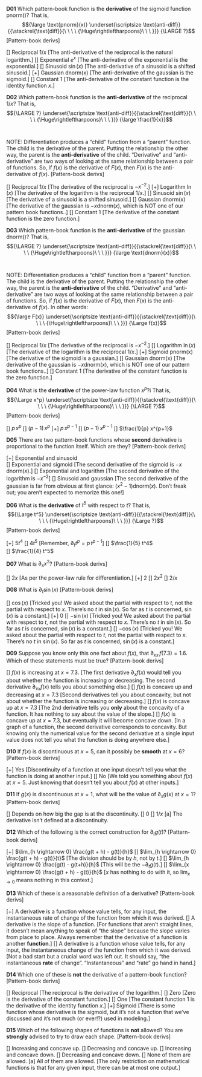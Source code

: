 
**D01**   Which pattern-book function is the **derivative** of the sigmoid function pnorm()? That is, $${\large \text{pnorm}(x)}  \underset{\scriptsize \text{anti-diff}}{{\stackrel{\text{diff}}{\ \ \ \ {\Huge\rightleftharpoons}\ \ \ }}}  {\LARGE ?}$$  [Pattern-book derivs]

[] Reciprocal $1/x$  [The anti-derivative of the reciprocal is the natural logarithm.]
[] Exponential $e^x$ [The anti-derivative of the exponential is the exponential.]
[] Sinusoid $\sin(x)$  [The anti-derivative of a sinusoid is a shifted sinusoid.]
[+] Gaussian dnorm(x)  [The anti-derivative of the gaussian is the sigmoid.]
[] Constant $1$ [The anti-derivative of the constant function is the identity function $x$.]

**D02** Which pattern-book function is the **anti-derivative** of the reciprocal $1/x$? That is, $${\LARGE ?}  \underset{\scriptsize \text{anti-diff}}{{\stackrel{\text{diff}}{\ \ \ \ {\Huge\rightleftharpoons}\ \ \ }}}  {\large \frac{1}{x}}$$<br> <br> NOTE: Differentiation produces a "child" function from a "parent" function. The child is the derivative of the parent. Putting the relationship the other way, the parent is the **anti-derivative** of the child. "Derivative" and "anti-derivative" are two ways of looking at the same relationship between a pair of functions. So, if $f(x)$ is the derivative of $F(x)$, then $F(x)$ is the anti-derivative of $f(x)$. [Pattern-book derivs]

[] Reciprocal $1/x$  [The derivative of the reciprocal is $- x^{-2}$.]
[+] Logarithm $\ln(x)$ [The derivative of the logarithm is the reciprocal $1/x$.]
[] Sinusoid $\sin(x)$  [The derivative of a sinusoid is a shifted sinusoid.]
[] Gaussian $\text{dnorm(x)}$  [The derivative of the gaussian is $- x \text{dnorm}(x)$, which is NOT one of our pattern book functions..]
[] Constant $1$ [The derivative of the constant function is the zero function.]

**D03** Which pattern-book function is the **anti-derivative** of the gaussian $\text{dnorm()}$? That is, $${\LARGE ?}  \underset{\scriptsize \text{anti-diff}}{{\stackrel{\text{diff}}{\ \ \ \ {\Huge\rightleftharpoons}\ \ \ }}}  {\large \text{dnorm}(x)}$$<br> <br> NOTE: Differentiation produces a "child" function from a "parent" function. The child is the derivative of the parent. Putting the relationship the other way, the parent is the **anti-derivative** of the child. "Derivative" and "anti-derivative" are two ways of looking at the same relationship between a pair of functions. So, if $f(x)$ is the derivative of $F(x)$, then $F(x)$ is the anti-derivative of $f(x)$. In other words: $${\large F(x)}  \underset{\scriptsize \text{anti-diff}}{{\stackrel{\text{diff}}{\ \ \ \ {\Huge\rightleftharpoons}\ \ \ }}}  {\Large f(x)}$$ [Pattern-book derivs]

[] Reciprocal $1/x$  [The derivative of the reciprocal is $- x^{-2}$.]
[] Logarithm $\ln(x)$ [The derivative of the logarithm is the reciprocal $1/x$.]
[+] Sigmoid $\text{pnorm(x)}$  [The derivative of the sigmoid is a gaussian.]
[] Gaussian $\text{dnorm(x)}$  [The derivative of the gaussian is $- x \text{dnorm}(x)$, which is NOT one of our pattern book functions..]
[] Constant $1$ [The derivative of the constant function is the zero function.]

**D04** What is the **derivative** of the power-law function $x^p$?i That is, $${\Large x^p}  \underset{\scriptsize \text{anti-diff}}{{\stackrel{\text{diff}}{\ \ \ \ {\Huge\rightleftharpoons}\ \ \ }}}  {\LARGE ?}$$   [Pattern-book derivs]

[] $p\, x^p$
[] $(p-1)\, x^p$
[+] $p\, x^{p-1}$
[] $(p-1)\, x^{p-1}$
[] $\frac{1}{p} x^{p+1}$


**D05**   There are two pattern-book functions whose **second** derivative is proportional to the function itself. Which are they?  [Pattern-book derivs]

[+] Exponential and sinusoid  
[] Exponential and sigmoid [The second derivative of the sigmoid is $-x\, \text{dnorm}(x)$.]
[] Exponential and logarithm  [The second derivative of the logarithm is $-x^{-2}$]
[] Sinusoid and gaussian  [The second derivative of the gaussian is far from obvious at first glance: $(x^2 - 1) \text{dnorm}(x)$. Don't freak out; you aren't expected to memorize this one!]


**D06** What is the **derivative** of $t^5$ with respect to $t$? That is, $${\Large t^5}  \underset{\scriptsize \text{anti-diff}}{{\stackrel{\text{diff}}{\ \ \ \ {\Huge\rightleftharpoons}\ \ \ }}}  {\Large ?}$$[Pattern-book derivs]

[+] $5 t^4$ 
[] $4 t^5$ [Remember, $\partial_t t^p = p\, t^{p-1}$]
[] $\frac{1}{5} t^4$  
[] $\frac{1}{4} t^5$


**D07**  What is $\partial_x x^2$?  [Pattern-book derivs]

[] $2 x$ [As per the power-law rule for differentiation.] 
[+] $2$
[] $2 x^2$
[] $2/x$


**D08**   What is $\partial_t \sin(x)$   [Pattern-book derivs]

[] $\cos(x)$ [Tricked you! We asked about the partial with respect to $t$, not the partial with respect to $x$. There's no $t$ in $\sin(x)$. So far as $t$ is concerned, $\sin(x)$ is a constant.]
[+] 0 
[] $-\sin(x)$  [Tricked you! We asked about the partial with respect to $t$, not the partial with respect to $x$. There's no $t$ in $\sin(x)$. So far as $t$ is concerned, $\sin(x)$ is a constant.]
[] $-\cos(x)$  [Tricked you! We asked about the partial with respect to $t$, not the partial with respect to $x$. There's no $t$ in $\sin(x)$. So far as $t$ is concerned, $\sin(x)$ is a constant.]


**D09** Suppose you know only this one fact about $f(x)$, that $\partial_{xx}\, f(7.3) = 1.6$. Which of these statements must be true?  [Pattern-book derivs]

[] $f(x)$ is increasing at $x=7.3$. [The first derivative $\partial_x f(x)$ would tell you about whether the function is increasing or decreasing. The second derivative $\partial_{xx} f(x)$ tells you about something else.]
[] $f(x)$ is concave up and decreasing at $x=7.3$ [Second derivatives tell you about concavity, but not about whether the function is increasing or decreasing.]
[] $f(x)$ is concave up at $x=7.3$ [The 2nd derivative tells you **only** about the concavity of a function. It has nothing to say about the value of the slope.]
[] $f(x)$ is concave up at $x=7.3$, but eventually it will become concave down.  [In a graph of a function, the second derivative corresponds to concavity. But knowing only the numerical value for the second derivative at a single input value does not tell you what the function is doing anywhere else.]


**D10** If $f(x)$ is discontinuous at $x=5$, can it possibly be **smooth** at $x=6$?  [Pattern-book derivs]

[+] Yes  [Discontinuity of a function at one input doesn't tell you what the function is doing at another input.]
[] No [We told you something about $f(x)$ at $x=5$. Just knowing that doesn't tell you about $f(x)$ at other inputs.]


**D11** If $g(x)$ is discontinuous at $x=1$, what will be the value of $\partial_x g(x)$ at $x=1$?   [Pattern-book derivs]

[] Depends on how big the gap is at the discontinuity.
[] 0
[] $1/x$ 
[a] The derivative isn't defined at a discontinuity.

**D12**   Which of the following is the correct construction for $\partial_t g(t)$?   [Pattern-book derivs]

[+] $\lim_{h \rightarrow 0} \frac{g(t + h) - g(t)}{h}$
[] $\lim_{h \rightarrow 0} \frac{g(t + h) - g(t)}{t}$ [The division should be by $h$, not by $t$.]
[] $\lim_{h \rightarrow 0} \frac{g(t) - g(t+h)}{h}$ [This will be the $- \partial_t g(t)$.]
[] $\lim_{x \rightarrow 0} \frac{g(t + h) - g(t)}{h}$ [$x$ has nothing to do with it, so $\lim_{x \rightarrow 0}$ means nothing in this context.]

**D13** Which of these is a reasonable definition of a derivative?   [Pattern-book derivs]

[+] A derivative is a function whose value tells, for any input, the instantaneous rate of change of the function from which it was derived.
[] A derivative is the slope of a function. [For functions that aren't straight lines, it doesn't mean anything to speak of "the slope" because the slope varies from place to place. Always remember that the derivative of a function is another **function**.]
[] A derivative is a function whose value tells, for any input, the instantaneous change of the function from which it was derived. [Not a bad start but a crucial word was left out. It should say, "the instantaneous **rate** of change". "Instantaneous" and "rate" go hand in hand.]


**D14**   Which one of these is **not** the derivative of a pattern-book function?   [Pattern-book derivs]

[] Reciprocal [The reciprocal is the derivative of the logarithm.]
[] Zero [Zero is the derivative of the constant function.]
[] One [The constant function 1 is the derivative of the identity function $x$.]
[+] Sigmoid [There is some function whose derivative is the sigmoid, but it's not a function that we've discussed and it's not much (or ever!?) used in modeling.]

**D15** Which of the following shapes of functions is **not** allowed? You are **strongly** advised to try to draw each shape.  [Pattern-book derivs]

[] Increasing and concave up.
[] Decreasing and concave up.
[] Increasing and concave down.
[] Decreasing and concave down.
[] None of them are allowed.
[a] All of them are allowed. [The only restriction on mathematical functions is that for any given input, there can be at most one output.]

